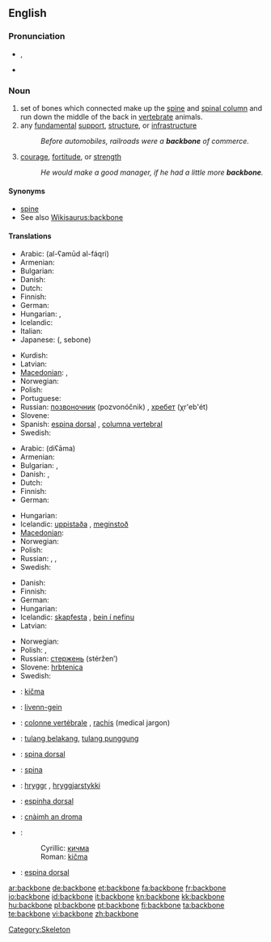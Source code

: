==English==

===Pronunciation===
* {{IPA|/ˈbækˌbəʊn/}}, {{SAMPA|/"b{k%b@Un/}}
* {{audio|en-us-backbone.ogg|Audio (US)}}

===Noun===
{{en-noun}}

# set of bones which connected make up the [[spine]] and [[spinal column]] and run down the middle of the back in [[vertebrate]] animals.
# any [[fundamental]] [[support]], [[structure]], or [[infrastructure]]
#: ''Before automobiles, railroads were a '''backbone''' of commerce.''
# [[courage]], [[fortitude]], or [[strength]]
#: ''He would make a good manager, if he had a little more '''backbone'''.''

====Synonyms====
* [[spine]]
* See also [[Wikisaurus:backbone]]

====Translations====
{{trans-top|set of bones which connected make up the spine and spinal column}}
* Arabic: {{Arab|[[العمود الفقري]]}} (al-ʕamūd al-fáqri) {{m}}
* Armenian: {{t-|hy|ողնաշար|tr=oġnašar}}
* Bulgarian: {{t|bg|гръбнак}}
* Danish: {{t-|da|rygrad|c}}
* Dutch: {{t+|nl|ruggengraat|m}}
* Finnish: {{t-|fi|selkäranka}}
* German: {{t+|de|Rückgrat|n}}
* Hungarian: {{t+|hu|gerincoszlop}}, {{t|hu|hátgerinc}}
* Icelandic: {{t+|is|hryggur|m}}
* Italian: {{t+|it|spina dorsale|f}}
* Japanese: {{Jpan|[[背骨]]}} ({{Jpan|[[せぼね]]}}, sebone)
{{trans-mid}}
* Kurdish: {{ku-Arab|[[بڕبڕه‌]]}}
* Latvian: {{t-|lv|mugurkauls|m|xs=Latvian}}
* [[Macedonian]]: {{t-|mk|’рбет|m|tr='rbet}},  {{t-|mk|кичма|f|tr=kíčma}}
* Norwegian: {{t-|no|ryggrad|m|f}}
* Polish: {{t+|pl|kręgosłup|m}}
* Portuguese: {{t+|pt|coluna vertebral|f}}
* Russian: [[позвоночник]] (pozvonóčnik) {{m}}, [[хребет]] (χr'eb'ét) {{m}}
* Slovene: {{t+|sl|hrbtenica|f}}
* Spanish: [[espina dorsal]] {{f}}, [[columna vertebral]] {{f}}
* Swedish: {{t+|sv|ryggrad|c}}
{{trans-bottom}}

{{trans-top|any fundamental support, structure, or infrastructure}}
* Arabic: {{Arab|[[دعامة]]}} (diʕāma) {{f}}
* Armenian: {{t-|hy|հիմք|tr=himk’}}
* Bulgarian: {{t+|bg|основа}},  {{t+|bg|опора}}
* Danish: {{t-|da|fundament|n}}, {{t-|da|basis|c}}
* Dutch: {{t+|nl|ruggengraat|m}}
* Finnish: {{t-|fi|selkäranka}}
* German: {{t+|de|Rückgrat|n}}
{{trans-mid}}
* Hungarian: {{t+|hu|gerinc}}
* Icelandic: [[uppistaða]] {{f}}, [[meginstoð]] {{f}}
* [[Macedonian]]: {{t|mk|потпора|f|tr=pótpora}}
* Norwegian: {{t-|no|ryggrad|m|f}}
* Polish: {{t|pl|trzon|m}}
* Russian: {{t+|ru|хребет|m|tr=xrebét}}, {{t+|ru|костяк|m|tr=kostják}}, {{t+|ru|основа|f|tr=osnóva}}
* Swedish: {{t+|sv|ryggrad|c}}
{{trans-bottom}}

{{trans-top|courage, fortitude, or strength}}
* Danish: {{t-|da|rygrad|c}}
* Finnish: {{t-|fi|selkäranka}}
* German: {{t+|de|Rückgrat|n}}
* Hungarian: {{t+|hu|gerinc}}
* Icelandic: [[skapfesta]] {{f}}, [[bein í nefinu]] {{n}}
* Latvian: {{t-|lv|mugurkauls|m|xs=Latvian}}
{{trans-mid}}
* Norwegian: {{t-|no|ryggrad|m|f}}
* Polish: {{t+|pl|charakter}}, {{t+|pl|kręgosłup|m}}
* Russian: [[стержень]] (stéržen’) {{m}}
* Slovene: [[hrbtenica]] {{f}}
* Swedish: {{t+|sv|ryggrad|c}}
{{trans-bottom}}

{{checktrans-top}}
* {{ttbc|Bosnian}}: [[kičma]] {{f}}
* {{ttbc|Breton}}: [[livenn-gein]] {{f}}
* {{ttbc|French}}: [[colonne vertébrale]] {{f}}, [[rachis]] {{m}} (medical jargon)
* {{ttbc|Indonesian}}: [[tulang belakang]], [[tulang punggung]]
* {{ttbc|Interlingua}}: [[spina dorsal]]
* {{ttbc|Latin}}: [[spina]] {{f}}
* {{ttbc|Old Norse}}: [[hryggr]] {{m}}, [[hryggjarstykki]] {{n}}
* {{ttbc|Portuguese}}: [[espinha dorsal]] {{f}} {{italbrac|Brazil}}
* {{ttbc|Scottish Gaelic}}: [[cnàimh an droma]] {{m}}
* {{ttbc|Serbian}}:
*: Cyrillic: [[кичма]] {{f}}
*: Roman: [[kičma]] {{f}}
* {{ttbc|Spanish}}: [[espina dorsal]] {{f}}
{{checktrans-bottom}}

[[Category:Skeleton]]

[[ar:backbone]]
[[de:backbone]]
[[et:backbone]]
[[fa:backbone]]
[[fr:backbone]]
[[io:backbone]]
[[id:backbone]]
[[it:backbone]]
[[kn:backbone]]
[[kk:backbone]]
[[hu:backbone]]
[[pl:backbone]]
[[pt:backbone]]
[[fi:backbone]]
[[ta:backbone]]
[[te:backbone]]
[[vi:backbone]]
[[zh:backbone]]